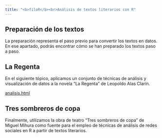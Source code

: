 ```yaml
---
title: "<b>filoR</b><br>Análisis de textos literarios con R"
---
```


## Preparación de los textos

La preparación representa el paso previo para convertir los textos en datos. En ese apartado, podrás encontrar cómo se han preparado los textos paso a paso.


## La Regenta

En el siguiente tópico, aplicamos un conjunto de técnicas de análisis y visualización de datos a la novela "La Regenta" de Leopoldo Alas Clarín.

[analisis.html](analisis.html)

## Tres sombreros de copa

Finalmente, utilizamos la obra de teatro "Tres sombreros de copa" de Miguel Mihura como fuente para el empleo de técnicas de análisis de redes sociales en R a partir de textos literarios.

